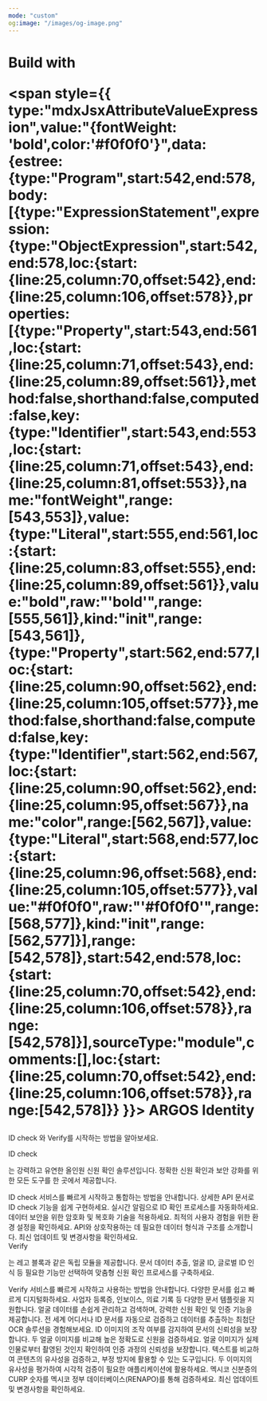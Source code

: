 ```yaml
---
mode: "custom"
og:image: "/images/og-image.png"
---
```


<div style={{ textAlign:"center",padding:"4rem 0",background:"radial-gradient(circle, rgba(0,100,255,1) 0%, rgba(0,212,255,1) 100%)" }}>
<div style={{ display:"flex",flexDirection:"column",alignItems:"center",gap:"1rem" }}>
<h1 style={{ fontSize:"2.5rem",fontWeight:"normal",display:"flex",alignItems:"center",gap:"0.5rem" }}>
<span style={{ type:"mdxJsxAttributeValueExpression",value:"{color: '#f0f0f0'}",data:{estree:{type:"Program",start:490,end:508,body:[{type:"ExpressionStatement",expression:{type:"ObjectExpression",start:490,end:508,loc:{start:{line:25,column:18,offset:490},end:{line:25,column:36,offset:508}},properties:[{type:"Property",start:491,end:507,loc:{start:{line:25,column:19,offset:491},end:{line:25,column:35,offset:507}},method:false,shorthand:false,computed:false,key:{type:"Identifier",start:491,end:496,loc:{start:{line:25,column:19,offset:491},end:{line:25,column:24,offset:496}},name:"color",range:[491,496]},value:{type:"Literal",start:498,end:507,loc:{start:{line:25,column:26,offset:498},end:{line:25,column:35,offset:507}},value:"#f0f0f0",raw:"'#f0f0f0'",range:[498,507]},kind:"init",range:[491,507]}],range:[490,508]},start:490,end:508,loc:{start:{line:25,column:18,offset:490},end:{line:25,column:36,offset:508}},range:[490,508]}],sourceType:"module",comments:[],loc:{start:{line:25,column:18,offset:490},end:{line:25,column:36,offset:508}},range:[490,508]}} }}>
 Build with</span>

 <span style={{ type:"mdxJsxAttributeValueExpression",value:"{fontWeight: 'bold',color:'#f0f0f0'}",data:{estree:{type:"Program",start:542,end:578,body:[{type:"ExpressionStatement",expression:{type:"ObjectExpression",start:542,end:578,loc:{start:{line:25,column:70,offset:542},end:{line:25,column:106,offset:578}},properties:[{type:"Property",start:543,end:561,loc:{start:{line:25,column:71,offset:543},end:{line:25,column:89,offset:561}},method:false,shorthand:false,computed:false,key:{type:"Identifier",start:543,end:553,loc:{start:{line:25,column:71,offset:543},end:{line:25,column:81,offset:553}},name:"fontWeight",range:[543,553]},value:{type:"Literal",start:555,end:561,loc:{start:{line:25,column:83,offset:555},end:{line:25,column:89,offset:561}},value:"bold",raw:"'bold'",range:[555,561]},kind:"init",range:[543,561]},{type:"Property",start:562,end:577,loc:{start:{line:25,column:90,offset:562},end:{line:25,column:105,offset:577}},method:false,shorthand:false,computed:false,key:{type:"Identifier",start:562,end:567,loc:{start:{line:25,column:90,offset:562},end:{line:25,column:95,offset:567}},name:"color",range:[562,567]},value:{type:"Literal",start:568,end:577,loc:{start:{line:25,column:96,offset:568},end:{line:25,column:105,offset:577}},value:"#f0f0f0",raw:"'#f0f0f0'",range:[568,577]},kind:"init",range:[562,577]}],range:[542,578]},start:542,end:578,loc:{start:{line:25,column:70,offset:542},end:{line:25,column:106,offset:578}},range:[542,578]}],sourceType:"module",comments:[],loc:{start:{line:25,column:70,offset:542},end:{line:25,column:106,offset:578}},range:[542,578]}} }}>
ARGOS Identity</span>

</h1>

<p style={{ fontSize:"1rem",color:"#f2f2f1",margin:"0" }}>
ID check 와 Verify를 시작하는 방법을 알아보세요.

</p>

</div>

</div>

<div style={{ marginTop:"6rem",marginBottom:"8rem",maxWidth:"70rem",marginLeft:"auto",marginRight:"auto",paddingLeft:"1.25rem",paddingRight:"1.25rem" }}>
<div className="block text-black dark:text-white" style={{ textAlign:"center",fontSize:"24px",fontWeight:"600",marginBottom:"3rem",marginTop:"-1rem" }}>
<span className="block">
<span className="text-primary">
ID check </span>

는 강력하고 유연한 올인원 신원 확인 솔루션입니다. 정확한 신원 확인과 보안 강화를 위한 모든 도구를 한 곳에서 제공합니다.

</span>

</div>

<CardGroup cols={4}>
  <Card title="시작하기" icon="book-open" href="/getting-started/ko/introduction">
    ID check 서비스를 빠르게 시작하고 통합하는 방법을 안내합니다.
  </Card>
  <Card title="API 참조" icon="code" href="/api-reference/api-reference-guide/ko/overview">
    상세한 API 문서로 ID check 기능을 쉽게 구현하세요.
  </Card>
  <Card title="웹훅 이벤트" icon="webhook" href="/webhooks/ko/overview">
    실시간 알림으로 ID 확인 프로세스를 자동화하세요.
  </Card>
  <Card title="보안" icon="grid-round" iconType="solid" href="/getting-started/ko/encrypt-and-decrypt-data/overview">
    데이터 보안을 위한 암호화 및 복호화 기술을 적용하세요.
  </Card>
  <Card title="라이브폼 권장 브라우저 및 기기" icon="browser" href="/getting-started/ko/recommended-browsers-and-devices">
    최적의 사용자 경험을 위한 환경 설정을 확인하세요.
  </Card>
  <Card title="데이터 구조 가이드" icon="database" href="/api-reference/api-reference-guide/ko/supported-id-types-alpha-3-country-codes">
    API와 상호작용하는 데 필요한 데이터 형식과 구조를 소개합니다.
  </Card>
  <Card title="변경 로그" icon="sparkles" href="/changelog/ko/idcheck/overview">
    최신 업데이트 및 변경사항을 확인하세요.
  </Card>
</CardGroup>

<div className="block text-black dark:text-white" style={{ textAlign:"center",fontSize:"24px",fontWeight:"600",marginBottom:"3rem",marginTop:"4rem" }}>
<span className="block">
<span className="text-primary">
Verify </span>

는 레고 블록과 같은 독립 모듈을 제공합니다. 문서 데이터 추출, 얼굴 ID, 글로벌 ID 인식 등 필요한 기능만 선택하여 맞춤형 신원 확인 프로세스를 구축하세요.

</span>

</div>

<CardGroup cols={4}>
  <Card title="시작하기" icon="book-open" href="https://dev.argosidentity.com/verify/getting-started">
    Verify 서비스를 빠르게 시작하고 사용하는 방법을 안내합니다.
  </Card>
  <Card title="Textify" icon="file-contract" href="https://dev.argosidentity.com/verify/textify/introduction">
    다양한 문서를 쉽고 빠르게 디지털화하세요. 사업자 등록증, 인보이스, 의료 기록 등 다양한 문서 템플릿을 지원합니다.
  </Card>
  <Card title="Face Id" icon="face-viewfinder" href="https://dev.argosidentity.com/face-id/face-id-1/introduction-5">
    얼굴 데이터를 손쉽게 관리하고 검색하며, 강력한 신원 확인 및 인증 기능을 제공합니다.
  </Card>
  <Card title="Global ID Recognition" icon="address-card" iconType="solid" href="https://dev.argosidentity.com/verify-id/global-id-recognition-api/global-id-recognition-api-1">
    전 세계 어디서나 ID 문서를 자동으로 검증하고 데이터를 추출하는 최첨단 OCR 솔루션을 경험해보세요.
  </Card>
  <Card title="ID Liveness" icon="wave-pulse" href="https://dev.argosidentity.com/verify-id/id-liveness/id-liveness-api-1">
    ID 이미지의 조작 여부를 감지하여 문서의 신뢰성을 보장합니다.
  </Card>
  <Card title="Face Compare" icon="code-compare" href="https://dev.argosidentity.com/verify-id/face-compare/face-compare-api-1">
    두 얼굴 이미지를 비교해 높은 정확도로 신원을 검증하세요.
  </Card>
  <Card title="Face Liveness" icon="image-portrait" href="https://dev.argosidentity.com/verify-id/face-liveness/face-liveness-api">
    얼굴 이미지가 실제 인물로부터 촬영된 것인지 확인하여 인증 과정의 신뢰성을 보장합니다.
  </Card>
  <Card title="Text Verifier" icon="text-size" href="https://dev.argosidentity.com/verifier/text-verifier/text-verifier-api">
    텍스트를 비교하여 콘텐츠의 유사성을 검증하고, 부정 방지에 활용할 수 있는 도구입니다.
  </Card>
  <Card title="Image Verifier" icon="images" href="https://dev.argosidentity.com/verifier/image-verifier/image-verifier-api">
    두 이미지의 유사성을 평가하여 시각적 검증이 필요한 애플리케이션에 활용하세요.
  </Card>
  <Card title="Validate CURP" icon="hashtag" href="https://app.theneo.io/argosidentity/verifier/curp-verifier-2/validate-curp-api">
    멕시코 신분증의 CURP 숫자를 멕시코 정부 데이터베이스(RENAPO)를 통해 검증하세요.
  </Card>
  <Card title="변경 로그" icon="sparkles" href="/changelog/ko/verify/overview">
    최신 업데이트 및 변경사항을 확인하세요.
  </Card>
</CardGroup>

</div>